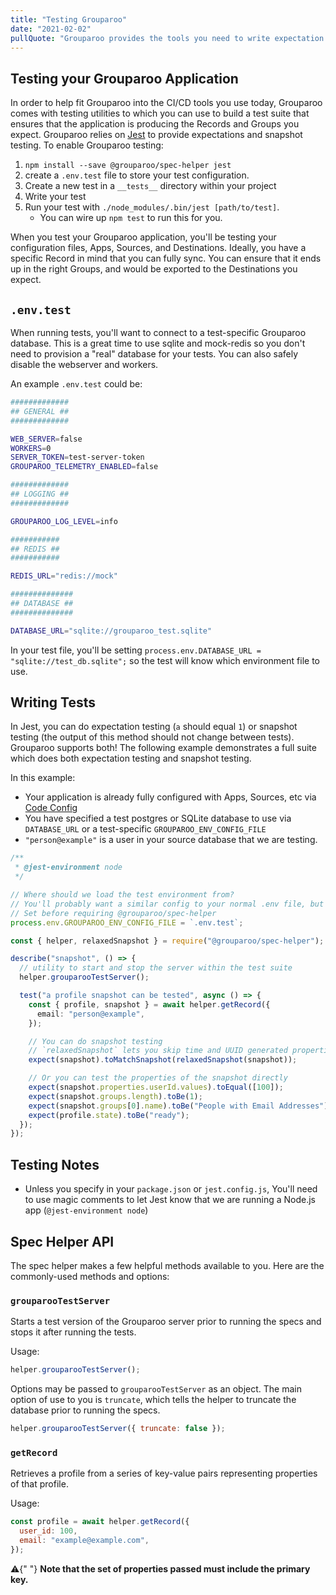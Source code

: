 ```yaml
---
title: "Testing Grouparoo"
date: "2021-02-02"
pullQuote: "Grouparoo provides the tools you need to write expectation and snapshot tests against your data."
---
```


## Testing your Grouparoo Application

In order to help fit Grouparoo into the CI/CD tools you use today, Grouparoo comes with testing utilities to which you can use to build a test suite that ensures that the application is producing the Records and Groups you expect. Grouparoo relies on [Jest](https://jestjs.io) to provide expectations and snapshot testing. To enable Grouparoo testing:

1. `npm install --save @grouparoo/spec-helper jest`
2. create a `.env.test` file to store your test configuration.
3. Create a new test in a `__tests__` directory within your project
4. Write your test
5. Run your test with `./node_modules/.bin/jest [path/to/test]`.
   - You can wire up `npm test` to run this for you.

When you test your Grouparoo application, you'll be testing your configuration files, Apps, Sources, and Destinations. Ideally, you have a specific Record in mind that you can fully sync. You can ensure that it ends up in the right Groups, and would be exported to the Destinations you expect.

## `.env.test`

When running tests, you'll want to connect to a test-specific Grouparoo database. This is a great time to use sqlite and mock-redis so you don't need to provision a "real" database for your tests. You can also safely disable the webserver and workers.

An example `.env.test` could be:

```bash
#############
## GENERAL ##
#############

WEB_SERVER=false
WORKERS=0
SERVER_TOKEN=test-server-token
GROUPAROO_TELEMETRY_ENABLED=false

#############
## LOGGING ##
#############

GROUPAROO_LOG_LEVEL=info

###########
## REDIS ##
###########

REDIS_URL="redis://mock"

##############
## DATABASE ##
##############

DATABASE_URL="sqlite://grouparoo_test.sqlite"
```

In your test file, you'll be setting `process.env.DATABASE_URL = "sqlite://test_db.sqlite";` so the test will know which environment file to use.

## Writing Tests

In Jest, you can do expectation testing (`a` should equal `1`) or snapshot testing (the output of this method should not change between tests). Grouparoo supports both! The following example demonstrates a full suite which does both expectation testing and snapshot testing.

In this example:

- Your application is already fully configured with Apps, Sources, etc via [Code Config](/docs/config/code-config)
- You have specified a test postgres or SQLite database to use via `DATABASE_URL` or a test-specific `GROUPAROO_ENV_CONFIG_FILE`
- `"person@example"` is a user in your source database that we are testing.

```ts
/**
 * @jest-environment node
 */

// Where should we load the test environment from?
// You'll probably want a similar config to your normal .env file, but with a different database and 0 workers
// Set before requiring @grouparoo/spec-helper
process.env.GROUPAROO_ENV_CONFIG_FILE = `.env.test`;

const { helper, relaxedSnapshot } = require("@grouparoo/spec-helper");

describe("snapshot", () => {
  // utility to start and stop the server within the test suite
  helper.grouparooTestServer();

  test("a profile snapshot can be tested", async () => {
    const { profile, snapshot } = await helper.getRecord({
      email: "person@example",
    });

    // You can do snapshot testing
    // `relaxedSnapshot` lets you skip time and UUID generated properties, but ensure everything else matches exactly
    expect(snapshot).toMatchSnapshot(relaxedSnapshot(snapshot));

    // Or you can test the properties of the snapshot directly
    expect(snapshot.properties.userId.values).toEqual([100]);
    expect(snapshot.groups.length).toBe(1);
    expect(snapshot.groups[0].name).toBe("People with Email Addresses");
    expect(profile.state).toBe("ready");
  });
});
```

## Testing Notes

- Unless you specify in your `package.json` or `jest.config.js`, You'll need to use magic comments to let Jest know that we are running a Node.js app (`@jest-environment node`)

## Spec Helper API

The spec helper makes a few helpful methods available to you. Here are the commonly-used methods and options:

### `grouparooTestServer`

Starts a test version of the Grouparoo server prior to running the specs and stops it after running the tests.

Usage:

```js
helper.grouparooTestServer();
```

Options may be passed to `grouparooTestServer` as an object. The main option of use to you is `truncate`, which tells the helper to truncate the database prior to running the specs.

```js
helper.grouparooTestServer({ truncate: false });
```

### `getRecord`

Retrieves a profile from a series of key-value pairs representing properties of that profile.

Usage:

```js
const profile = await helper.getRecord({
  user_id: 100,
  email: "example@example.com",
});
```

<Alert variant="warning">
  <p className="mb-0">
    ⚠️{" "}
    <strong>
      Note that the set of properties passed must include the primary key.
    </strong>
  </p>
</Alert>
